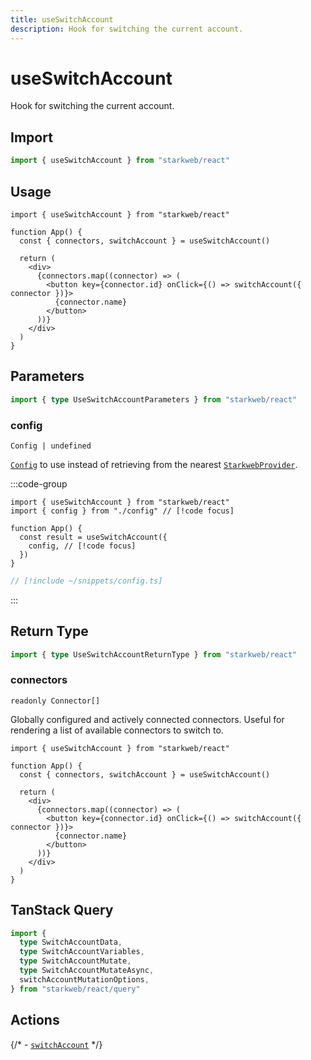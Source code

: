```yaml
---
title: useSwitchAccount
description: Hook for switching the current account.
---
```


# useSwitchAccount

Hook for switching the current account.

## Import

```ts
import { useSwitchAccount } from "starkweb/react"
```

## Usage

```tsx [index.tsx]
import { useSwitchAccount } from "starkweb/react"

function App() {
  const { connectors, switchAccount } = useSwitchAccount()

  return (
    <div>
      {connectors.map((connector) => (
        <button key={connector.id} onClick={() => switchAccount({ connector })}>
          {connector.name}
        </button>
      ))}
    </div>
  )
}
```

## Parameters

```ts
import { type UseSwitchAccountParameters } from "starkweb/react"
```

### config

`Config | undefined`

[`Config`](/react/api/createConfig#config) to use instead of retrieving from the nearest [`StarkwebProvider`](/react/api/StarkwebProvider).

:::code-group
```tsx [index.tsx]
import { useSwitchAccount } from "starkweb/react"
import { config } from "./config" // [!code focus]

function App() {
  const result = useSwitchAccount({
    config, // [!code focus]
  })
}
```

```ts [config.ts]
// [!include ~/snippets/config.ts]
```
:::


<MutationOptions mutate="switchAccount" TData="SwitchAccountData" TError="SwitchAccountErrorType" TVariables="SwitchAccountVariables" />

## Return Type

```ts
import { type UseSwitchAccountReturnType } from "starkweb/react"
```

### connectors

`readonly Connector[]`

Globally configured and actively connected connectors. Useful for rendering a list of available connectors to switch to.

```tsx [index.tsx]
import { useSwitchAccount } from "starkweb/react"

function App() {
  const { connectors, switchAccount } = useSwitchAccount()

  return (
    <div>
      {connectors.map((connector) => (
        <button key={connector.id} onClick={() => switchAccount({ connector })}>
          {connector.name}
        </button>
      ))}
    </div>
  )
}
```


<MutationResult mutate="switchAccount" TData="SwitchAccountData" TError="SwitchAccountErrorType" TVariables="SwitchAccountVariables" />

## TanStack Query

```ts
import {
  type SwitchAccountData,
  type SwitchAccountVariables,
  type SwitchAccountMutate,
  type SwitchAccountMutateAsync,
  switchAccountMutationOptions,
} from "starkweb/react/query"
```

## Actions

{/* - [`switchAccount`](/core/actions/switchAccount) */}
